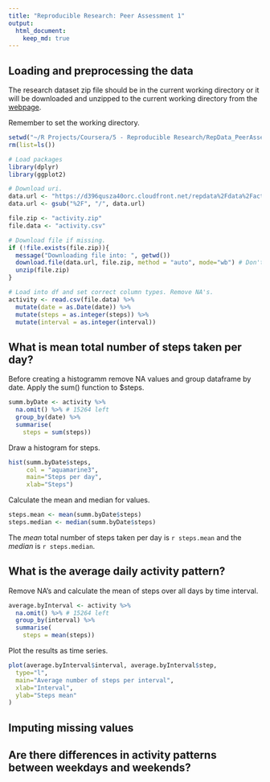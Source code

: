 ```yaml
---
title: "Reproducible Research: Peer Assessment 1"
output: 
  html_document:
    keep_md: true
---
```



## Loading and preprocessing the data

The research dataset zip file should be in the current working directory or it will be downloaded and unzipped to the current working directory from the [webpage][1].

Remember to set the working directory.

```r

setwd("~/R Projects/Coursera/5 - Reproducible Research/RepData_PeerAssessment1")
rm(list=ls())

# Load packages
library(dplyr)
library(ggplot2)

# Download uri.
data.url <- "https://d396qusza40orc.cloudfront.net/repdata%2Fdata%2Factivity.zip"
data.url <- gsub("%2F", "/", data.url)

file.zip <- "activity.zip"
file.data <- "activity.csv"

# Download file if missing.
if (!file.exists(file.zip)){
  message("Downloading file into: ", getwd())
  download.file(data.url, file.zip, method = "auto", mode="wb") # Don't use curl on Windows.
  unzip(file.zip)
}

# Load into df and set correct column types. Remove NA's.
activity <- read.csv(file.data) %>%
  mutate(date = as.Date(date)) %>%
  mutate(steps = as.integer(steps)) %>%
  mutate(interval = as.integer(interval))


```

## What is mean total number of steps taken per day?

Before creating a histogramm remove NA values and group dataframe by date. Apply
the sum() function to $steps.

```r
summ.byDate <- activity %>%
  na.omit() %>% # 15264 left
  group_by(date) %>%
  summarise(
    steps = sum(steps))

```

Draw a histogram for steps.

```r
hist(summ.byDate$steps,
     col = "aquamarine3",
     main="Steps per day",
     xlab="Steps")

```

Calculate the mean and median for values.

```r
steps.mean <- mean(summ.byDate$steps)
steps.median <- median(summ.byDate$steps)
```

The *mean* total number of steps taken per day is `r steps.mean` and the 
*median* is `r steps.median`.

## What is the average daily activity pattern?

Remove NA's and calculate the mean of steps over all days by time interval.

```r
average.byInterval <- activity %>%
  na.omit() %>% # 15264 left
  group_by(interval) %>%
  summarise(
    steps = mean(steps))
```

Plot the results as time series.

```r
plot(average.byInterval$interval, average.byInterval$step,
  type="l",
  main="Average number of steps per interval",
  xlab="Interval", 
  ylab="Steps mean"
)

```

## Imputing missing values



## Are there differences in activity patterns between weekdays and weekends?



[1]: https://d396qusza40orc.cloudfront.net/repdata%2Fdata%2Factivity.zip
